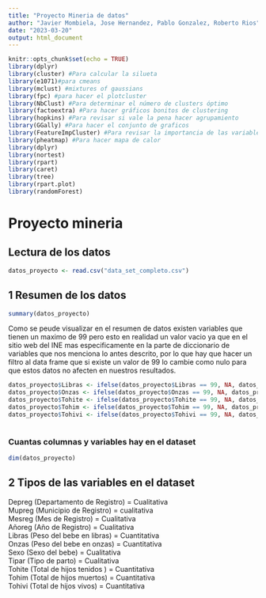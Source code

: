 ```yaml
---
title: "Proyecto Mineria de datos"
author: "Javier Mombiela, Jose Hernandez, Pablo Gonzalez, Roberto Rios"
date: "2023-03-20"
output: html_document
---
```


```r
knitr::opts_chunk$set(echo = TRUE)
library(dplyr)
library(cluster) #Para calcular la silueta
library(e1071)#para cmeans
library(mclust) #mixtures of gaussians
library(fpc) #para hacer el plotcluster
library(NbClust) #Para determinar el número de clusters óptimo
library(factoextra) #Para hacer gráficos bonitos de clustering
library(hopkins) #Para revisar si vale la pena hacer agrupamiento
library(GGally) #Para hacer el conjunto de graficos
library(FeatureImpCluster) #Para revisar la importancia de las variables en los grupos.
library(pheatmap) #Para hacer mapa de calor
library(dplyr)
library(nortest)
library(rpart)
library(caret)
library(tree)
library(rpart.plot)
library(randomForest)
```

# Proyecto mineria

## Lectura de los datos
```r
datos_proyecto <- read.csv("data_set_completo.csv")
```

## 1 Resumen de los datos
```r
summary(datos_proyecto)
```
Como se peude visualizar en el resumen de datos existen variables que tienen un maximo de 99 pero esto en realidad un valor vacio ya que en el sitio web del INE mas especificamente en la parte de diccionario de variables que nos menciona lo antes descrito, por lo que hay que hacer un filtro al data frame que si existe un valor de 99 lo cambie como nulo para que estos datos no afecten en nuestros resultados.

```r
datos_proyecto$Libras <- ifelse(datos_proyecto$Libras == 99, NA, datos_proyecto$Libras)
datos_proyecto$Onzas <- ifelse(datos_proyecto$Onzas == 99, NA, datos_proyecto$Onzas)
datos_proyecto$Tohite <- ifelse(datos_proyecto$Tohite == 99, NA, datos_proyecto$Tohite)
datos_proyecto$Tohim <- ifelse(datos_proyecto$Tohim == 99, NA, datos_proyecto$Tohim)
datos_proyecto$Tohivi <- ifelse(datos_proyecto$Tohivi == 99, NA, datos_proyecto$Tohivi)



```

### Cuantas columnas y variables hay en el dataset
```r
dim(datos_proyecto)
```



## 2 Tipos de las variables en el dataset

Depreg (Departamento de Registro) = Cualitativa  
Mupreg (Municipio de Registro) = cualitativa  
Mesreg (Mes de Registro) = Cualitativa  
Añoreg (Año de Registro) = Cualitativa  
Libras (Peso del bebe en libras) = Cuantitativa  
Onzas (Peso del bebe en onzas) = Cuantitativa  
Sexo (Sexo del bebe) = Cualitativa  
Tipar (Tipo de parto) = Cualitativa  
Tohite (Total de hijos tenidos ) = Cuantitativa  
Tohim (Total de hijos muertos) = Cuantitativa   
Tohivi (Total de hijos vivos) = Cuantitativa  


